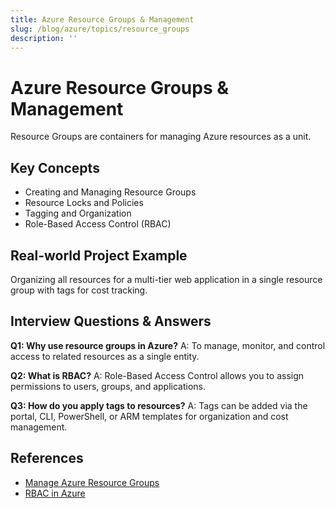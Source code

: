 ```yaml
---
title: Azure Resource Groups & Management
slug: /blog/azure/topics/resource_groups
description: ''
---
```

# Azure Resource Groups & Management

Resource Groups are containers for managing Azure resources as a unit.

## Key Concepts
- Creating and Managing Resource Groups
- Resource Locks and Policies
- Tagging and Organization
- Role-Based Access Control (RBAC)

## Real-world Project Example
Organizing all resources for a multi-tier web application in a single resource group with tags for cost tracking.

## Interview Questions & Answers
**Q1: Why use resource groups in Azure?**
A: To manage, monitor, and control access to related resources as a single entity.

**Q2: What is RBAC?**
A: Role-Based Access Control allows you to assign permissions to users, groups, and applications.

**Q3: How do you apply tags to resources?**
A: Tags can be added via the portal, CLI, PowerShell, or ARM templates for organization and cost management.

## References
- [Manage Azure Resource Groups](https://learn.microsoft.com/en-us/azure/azure-resource-manager/management/manage-resource-groups-portal)
- [RBAC in Azure](https://learn.microsoft.com/en-us/azure/role-based-access-control/overview)
